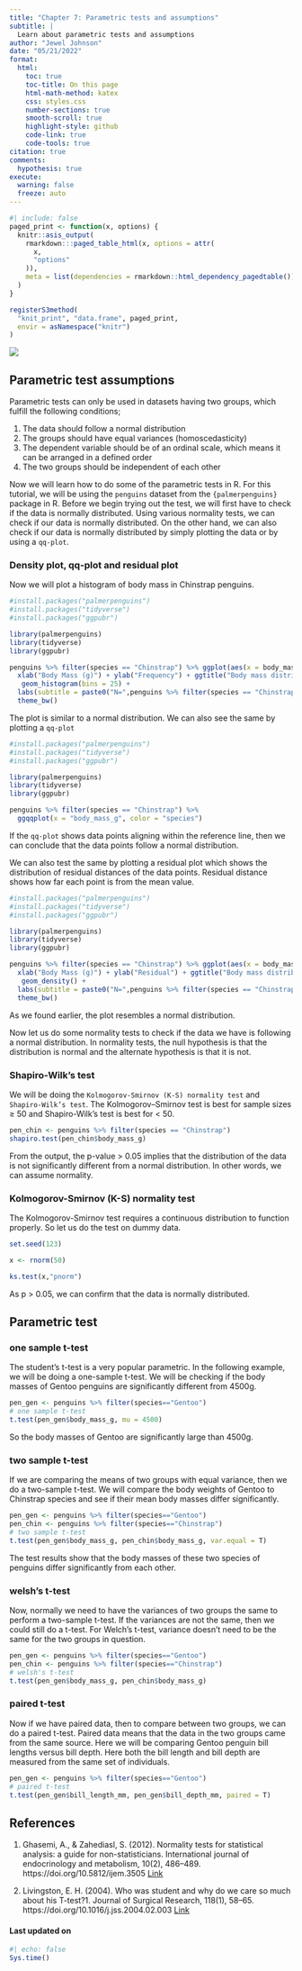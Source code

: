 ```yaml
---
title: "Chapter 7: Parametric tests and assumptions"
subtitle: |
  Learn about parametric tests and assumptions
author: "Jewel Johnson"
date: "05/21/2022"
format:
  html:
    toc: true
    toc-title: On this page
    html-math-method: katex
    css: styles.css
    number-sections: true
    smooth-scroll: true
    highlight-style: github
    code-link: true
    code-tools: true
citation: true
comments:
  hypothesis: true
execute: 
  warning: false
  freeze: auto
---
```


```r
#| include: false
paged_print <- function(x, options) {
  knitr::asis_output(
    rmarkdown:::paged_table_html(x, options = attr(
      x,
      "options"
    )),
    meta = list(dependencies = rmarkdown::html_dependency_pagedtable())
  )
}

registerS3method(
  "knit_print", "data.frame", paged_print,
  envir = asNamespace("knitr")
)
```

::: {layout-ncol="1"}
![](images/para1.jpg){.preview-image}
:::

## Parametric test assumptions

Parametric tests can only be used in datasets having two groups, which fulfill the following conditions;

1.  The data should follow a normal distribution
2.  The groups should have equal variances (homoscedasticity)
3.  The dependent variable should be of an ordinal scale, which means it can be arranged in a defined order
4.  The two groups should be independent of each other

Now we will learn how to do some of the parametric tests in R. For this tutorial, we will be using the `penguins` dataset from the `{palmerpenguins}` package in R. Before we begin trying out the test, we will first have to check if the data is normally distributed. Using various normality tests, we can check if our data is normally distributed. On the other hand, we can also check if our data is normally distributed by simply plotting the data or by using a `qq-plot`.

### Density plot, qq-plot and residual plot

Now we will plot a histogram of body mass in Chinstrap penguins.

```r
#install.packages("palmerpenguins")
#install.packages("tidyverse")
#install.packages("ggpubr")

library(palmerpenguins)
library(tidyverse)
library(ggpubr)

penguins %>% filter(species == "Chinstrap") %>% ggplot(aes(x = body_mass_g)) + 
  xlab("Body Mass (g)") + ylab("Frequency") + ggtitle("Body mass distribution") + 
   geom_histogram(bins = 25) + 
  labs(subtitle = paste0("N=",penguins %>% filter(species == "Chinstrap") %>% nrow())) +
  theme_bw()
```

The plot is similar to a normal distribution. We can also see the same by plotting a `qq-plot`

```r
#install.packages("palmerpenguins")
#install.packages("tidyverse")
#install.packages("ggpubr")

library(palmerpenguins)
library(tidyverse)
library(ggpubr)

penguins %>% filter(species == "Chinstrap") %>% 
  ggqqplot(x = "body_mass_g", color = "species")
```

If the `qq-plot` shows data points aligning within the reference line, then we can conclude that the data points follow a normal distribution.

We can also test the same by plotting a residual plot which shows the distribution of residual distances of the data points. Residual distance shows how far each point is from the mean value.

```r
#install.packages("palmerpenguins")
#install.packages("tidyverse")
#install.packages("ggpubr")

library(palmerpenguins)
library(tidyverse)
library(ggpubr)

penguins %>% filter(species == "Chinstrap") %>% ggplot(aes(x = body_mass_g)) + 
  xlab("Body Mass (g)") + ylab("Residual") + ggtitle("Body mass distribution") + 
   geom_density() + 
  labs(subtitle = paste0("N=",penguins %>% filter(species == "Chinstrap") %>% nrow())) +
  theme_bw()
```

As we found earlier, the plot resembles a normal distribution.

Now let us do some normality tests to check if the data we have is following a normal distribution. In normality tests, the null hypothesis is that the distribution is normal and the alternate hypothesis is that it is not.

### Shapiro-Wilk's test

We will be doing the `Kolmogorov-Smirnov (K-S) normality test` and `Shapiro-Wilk’s test`. The Kolmogorov--Smirnov test is best for sample sizes ≥ 50 and Shapiro-Wilk's test is best for \< 50.

```r
pen_chin <- penguins %>% filter(species == "Chinstrap")
shapiro.test(pen_chin$body_mass_g)
```

From the output, the p-value \> 0.05 implies that the distribution of the data is not significantly different from a normal distribution. In other words, we can assume normality.

### Kolmogorov-Smirnov (K-S) normality test

The Kolmogorov-Smirnov test requires a continuous distribution to function properly. So let us do the test on dummy data.

```r
set.seed(123)

x <- rnorm(50)

ks.test(x,"pnorm")
```

As p \> 0.05, we can confirm that the data is normally distributed.

## Parametric test

### one sample t-test

The student's t-test is a very popular parametric. In the following example, we will be doing a one-sample t-test. We will be checking if the body masses of Gentoo penguins are significantly different from 4500g.

```r
pen_gen <- penguins %>% filter(species=="Gentoo")
# one sample t-test
t.test(pen_gen$body_mass_g, mu = 4500)
```

So the body masses of Gentoo are significantly large than 4500g.

### two sample t-test

If we are comparing the means of two groups with equal variance, then we do a two-sample t-test. We will compare the body weights of Gentoo to Chinstrap species and see if their mean body masses differ significantly.

```r
pen_gen <- penguins %>% filter(species=="Gentoo")
pen_chin <- penguins %>% filter(species=="Chinstrap")
# two sample t-test
t.test(pen_gen$body_mass_g, pen_chin$body_mass_g, var.equal = T)
```

The test results show that the body masses of these two species of penguins differ significantly from each other.

### welsh's t-test

Now, normally we need to have the variances of two groups the same to perform a two-sample t-test. If the variances are not the same, then we could still do a t-test. For Welch's t-test, variance doesn't need to be the same for the two groups in question.

```r
pen_gen <- penguins %>% filter(species=="Gentoo")
pen_chin <- penguins %>% filter(species=="Chinstrap")
# welsh's t-test
t.test(pen_gen$body_mass_g, pen_chin$body_mass_g)
```

### paired t-test

Now if we have paired data, then to compare between two groups, we can do a paired t-test. Paired data means that the data in the two groups came from the same source. Here we will be comparing Gentoo penguin bill lengths versus bill depth. Here both the bill length and bill depth are measured from the same set of individuals.

```r
pen_gen <- penguins %>% filter(species=="Gentoo")
# paired t-test
t.test(pen_gen$bill_length_mm, pen_gen$bill_depth_mm, paired = T)
```

## References

1.  Ghasemi, A., & Zahediasl, S. (2012). Normality tests for statistical analysis: a guide for non-statisticians. International journal of endocrinology and metabolism, 10(2), 486--489. https://doi.org/10.5812/ijem.3505 [Link](https://www.ncbi.nlm.nih.gov/pmc/articles/PMC3693611/)

2.  Livingston, E. H. (2004). Who was student and why do we care so much about his T-test?1. Journal of Surgical Research, 118(1), 58--65. https://doi.org/10.1016/j.jss.2004.02.003 [Link](https://www.sciencedirect.com/science/article/abs/pii/S0022480404000496)

#### Last updated on {.unnumbered .unlisted}

```r
#| echo: false
Sys.time()
```

<a hidden href="https://info.flagcounter.com/ynrK"><img src="https://s11.flagcounter.com/count2/ynrK/bg_000000/txt_FFFFFF/border_F0F0F0/columns_5/maxflags_25/viewers_0/labels_1/pageviews_1/flags_0/percent_0/" alt="Flag Counter" border="0"/></a>

